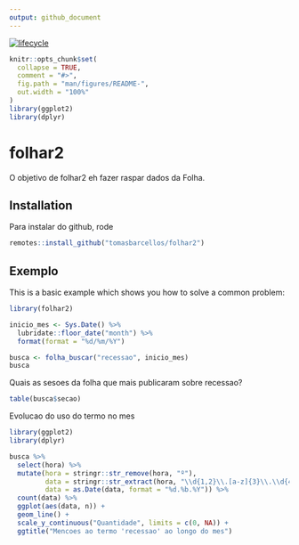 ```yaml
---
output: github_document
---
```


<!-- README.md is generated from README.Rmd. Please edit that file -->

 [![lifecycle](https://img.shields.io/badge/lifecycle-experimental-orange.svg)](https://www.tidyverse.org/lifecycle/#experimental)
 
```r
knitr::opts_chunk$set(
  collapse = TRUE,
  comment = "#>",
  fig.path = "man/figures/README-",
  out.width = "100%"
)
library(ggplot2)
library(dplyr)
```
# folhar2

O objetivo de folhar2 eh fazer raspar dados da Folha.

## Installation

Para instalar do github, rode

``` r
remotes::install_github("tomasbarcellos/folhar2")
```

## Exemplo

This is a basic example which shows you how to solve a common problem:

```r
library(folhar2)

inicio_mes <- Sys.Date() %>% 
  lubridate::floor_date("month") %>% 
  format(format = "%d/%m/%Y") 

busca <- folha_buscar("recessao", inicio_mes)
busca
```

Quais as sesoes da folha que mais publicaram sobre recessao?

```r
table(busca$secao)
```

Evolucao do uso do termo no mes

```r
library(ggplot2)
library(dplyr)

busca %>% 
  select(hora) %>% 
  mutate(hora = stringr::str_remove(hora, "º"),
         data = stringr::str_extract(hora, "\\d{1,2}\\.[a-z]{3}\\.\\d{4}"),
         data = as.Date(data, format = "%d.%b.%Y")) %>% 
  count(data) %>% 
  ggplot(aes(data, n)) +
  geom_line() +
  scale_y_continuous("Quantidade", limits = c(0, NA)) + 
  ggtitle("Mencoes ao termo 'recessao' ao longo do mes")
```



